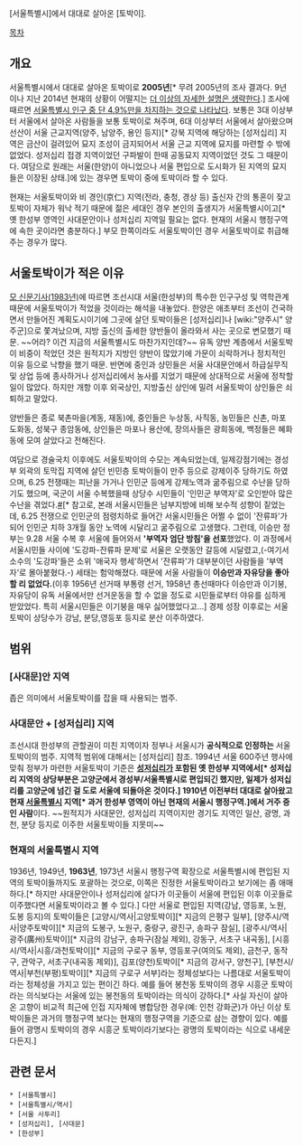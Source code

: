 [서울특별시]에서 대대로 살아온 [토박이].

[[목차]]

== 개요 ==
서울특별시에서 대대로 살아온 토박이로 '''2005년'''[* 무려 2005년의 조사 결과다. 9년이나 지난 2014년 현재의 상황이 어떨지는 [[더 이상의 자세한 설명은 생략한다]].] 조사에 때르면 [http://news.naver.com/main/read.nhn?mode=LSD&mid=sec&sid1=102&oid=081&aid=0000040633 서울특별시 인구 중 단 4.9%만을 차지하는 것으로 나타났다]. 보통은 3대 이상부터 서울에서 살아온 사람들을 보통 토박이로 쳐주며, 6대 이상부터 서울에서 살아왔으며 선산이 서울 근교지역(양주, 남양주, 용인 등지)[* 강북 지역에 해당하는 [성저십리] 지역은 금산이 걸려있어 묘지 조성이 금지되어서 서울 근교 지역에 묘지를 마련할 수 밖에 없었다. 성저십리 접경 지역이었던 구파발이 한때 공동묘지 지역이었던 것도 그 때문이다. 여담으로 원래는 서울(한양)이 아니었으나 서울 편입으로 도시화가 된 지역의 묘지들은 이장된 상태.]에 있는 경우면 토박이 중에 토박이라 할 수 있다.

현재는 서울토박이와 비 경인(京仁) 지역(전라, 충청, 경상 등) 출신자 간의 통혼이 잦고 토박이 자체가 워낙 적기 때문에 젊은 세대인 경우 본인의 출생지가 서울특별시이고[* 옛 한성부 영역인 사대문안이나 성저십리 지역일 필요는 없다. 현재의 서울시 행정구역에 속한 곳이라면 충분하다.] 부모 한쪽이라도 서울토박이인 경우 서울토박이로 취급해주는 경우가 많다.

== 서울토박이가 적은 이유 ==
[http://newslibrary.naver.com/viewer/index.nhn?articleId=1983013100209209001&editNo=2&printCount=1&publishDate=1983-01-31&officeId=00020&pageNo=9&printNo=18869&publishType=00020 모 신문기사(1983년)]에 따르면 조선시대 서울(한성부)의 특수한 인구구성 및 역학관계때문에 서울토박이가 적었을 것이라는 해석을 내놓았다. 한양은 애초부터 조선이 건국하면서 만들어진 계획도시이기에 그곳에 살던 토박이들은 [성저십리]나 [wiki:"양주시" 양주군]으로 쫓겨났으며, 지방 출신의 출세한 양반들이 올라와서 사는 곳으로 변모했기 때문. ~~어라? 이건 지금의 서울특별시도 마찬가지인데?~~ 유독 양반 계층에서 서울토박이 비중이 적었던 것은 원적지가 지방인 양반이 많았기에 가문이 쇠락하거나 정치적인 이유 등으로 낙향을 했기 때문. 반면에 중인과 상민들은 서울 사대문안에서 하급실무직 및 상업 등에 종사하거나 성저십리에서 농사를 지었기 때문에 상대적으로 서울에 정착할 일이 많았다. 하지만 개항 이후 외국상인, 지방출신 상인에 밀려 서울토박이 상인들은 쇠퇴하고 말았다.

양반들은 종로 북촌마을(계동, 재동)에, 중인들은 누상동, 사직동, 농민들은 신촌, 마포 도화동, 성북구 종암동에, 상인들은 마포나 용산에, 장의사들은 광희동에, 백정들은 혜화동에 모여 살았다고 전해진다.

여담으로 경술국치 이후에도 서울토박이의 수모는 계속되었는데, 일제강점기에는 경성부 외곽의 토막집 지역에 살던 빈민층 토박이들이 만주 등으로 강제이주 당하기도 하였으며, 6.25 전쟁때는 피난을 가거나 인민군 등에게 강제노역과 굶주림으로 수난을 당하기도 했으며, 국군이 서울 수복했을때 상당수 시민들이 '인민군 부역자'로 오인받아 많은 수난을 겪었다.[http://mlbpark.donga.com/mbs/articleV.php?mbsC=bullpen&mbsIdx=2229459&cpage=&mbsW=search&select=sct&opt=1&keyword=%C0%CC%BD%C2%B8%B8%B0%FA%20%BA%CE%C1%A4%BC%B1%B0%C5 #][* 참고로, 본래 서울시민들은 남부지방에 비해 보수적 성향이 짙었는데, 6.25 전쟁으로 인민군의 점령치하로 들어간 서울시민들은 어쩔 수 없이 '잔류파'가 되어 인민군 치하 3개월 동안 노역에 시달리고 굶주림으로 고생했다. 그런데, 이승만 정부는 9.28 서울 수복 후 서울에 들어와서 ''''부역자 엄단 방침'을 선포'''했었다. 이 과정에서 서울시민들 사이에 '도강파-잔류파 문제'로 서울은 오랫동안 갈등에 시달렸고,(-여기서 소수의 '도강파'들은 소위 '애국자 행세'하면서 '잔류파'가 대부분이던 사람들을 '부역자'로 몰아붙혔다.-) 세태는 험악해졌다. 때문에 서울 사람들이 '''이승만과 자유당을 좋아할 리 없었다.'''(이후 1956년 선거때 부통령 선거, 1958년 총선때마다 이승만과 이기붕, 자유당이 유독 서울에서만 선거운동을 할 수 없을 정도로 시민들로부터 야유를 심하게 받았었다. 특히 서울시민들은 이기붕을 매우 싫어했었다고...] 경제 성장 이후로는 서울토박이 상당수가 강남, 분당,영등포 등지로 분산 이주하였다.

== 범위 ==
=== [사대문]안 지역 ===
좁은 의미에서 서울토박이를 잡을 때 사용되는 범주.

=== 사대문안 + [성저십리] 지역 ===
조선시대 한성부의 관할권이 미친 지역이자 정부나 서울시가 '''공식적으로 인정하는''' 서울토박이의 범주. 지역적 범위에 대해서는 [성저십리] 참조. 1994년 서울 600주년 행사에 맞춰 정부가 마련한 서울토박이 기준은 '''[[성저십리]]가 포함된 옛 한성부 지역에서[* 성저십리 지역의 상당부분은 고양군에서 경성부/서울특별시로 편입되긴 했지만, 일제가 성저십리를 고양군에 넘긴 걸 도로 서울에 되돌아온 것이다.] 1910년 이전부터 대대로 살아왔고 현재 [[서울특별시]] 지역[* 과거 한성부 영역이 아닌 현재의 서울시 행정구역.]에서 거주 중인 사람'''이다. ~~원적지가 사대문안, 성저십리 지역이지만 경기도 지역인 일산, 광명, 과천, 분당 등지로 이주한 서울토박이들 지못미~~

=== 현재의 서울특별시 지역 ===
1936년, 1949년, '''1963년''', 1973년 서울시 행정구역 확장으로 서울특별시에 편입된 지역의 토박이들까지도 포괄하는 것으로, 이쪽은 진정한 서울토박이라고 보기에는 좀 애매하다.[* 하지만 사대문안이나 성저십리에 살다가 이곳들이 서울에 편입된 이후 이곳들로 이주했다면 서울토박이라고 볼 수 있다.] 다만 서울로 편입된 지역(강남, 영등포, 노원, 도봉 등지)의 토박이들은 [고양시/역사|고양토박이][* 지금의 은평구 일부], [양주시/역사|양주토박이][* 지금의 도봉구, 노원구, 중랑구, 광진구, 송파구 잠실], [광주시/역사|광주(廣州)토박이][* 지금의 강남구, 송파구(잠실 제외), 강동구, 서초구 내곡동], [시흥시/역사|시흥/과천토박이][* 지금의 구로구 동부, 영등포구(여의도 제외), 금천구, 동작구, 관악구, 서초구(내곡동 제외)], 김포(양천)토박이[* 지금의 강서구, 양천구], [부천시/역사|부천(부평)토박이][* 지금의 구로구 서부]라는 정체성보다는 나름대로 서울토박이라는 정체성을 가지고 있는 편이긴 하다. 예를 들어 봉천동 토박이의 경우 시흥군 토박이라는 의식보다는 서울에 있는 봉천동의 토박이라는 의식이 강하다.[* 사실 자신이 살아온 고향이 비교적 최근에 인접 지자체에 병합당한 경우(예: 인천 강화군)가 아닌 이상 토박이들은 과거의 행정구역 보다는 현재의 행정구역을 기준으로 삼는 경향이 있다. 예를 들어 광명시 토박이의 경우 시흥군 토박이라기보다는 광명의 토박이라는 식으로 내세운다든지.]

== 관련 문서 ==
 * [서울특별시]
 * [서울특별시/역사]
 * [서울 사투리]
 * [성저십리], [사대문]
 * [한성부]
